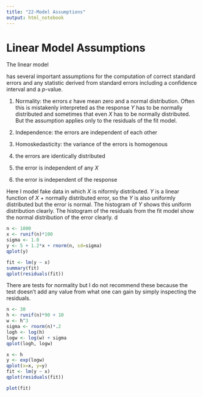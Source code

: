 ```yaml
---
title: "22-Model Assumptions"
output: html_notebook
---
```


# Linear Model Assumptions

The linear model

\begin{equation}
Y_i = \beta_0 + \beta_1 X_i + \varepsilon_i
\end{equation}

has several important assumptions for the computation of correct standard errors and any statistic derived from standard errors including a confidence interval and a $p$-value.

1. Normality: the errors $\varepsilon$ have mean zero and a normal distribution. Often this is mistakenly interpreted as the response $Y$ has to be normally distributed and sometimes that even $X$ has to be normally distributed. But the assumption applies only to the residuals of the fit model.

2. Independence: the errors are independent of each other

3. Homoskedasticity: the variance of the errors is homogenous

3. the errors are identically distributed

4. the error is independent of any $X$

5. the error is independent of the response

Here I model fake data in which $X$ is niformly distributed. $Y$ is a linear function of $X$ + normally distributed error, so the $Y$ is also uniformly distributed but the error is normal. The histogram of $Y$ shows this uniform distribution clearly. The histogram of the residuals from the fit model show the normal distribution of the error clearly.
d
```r
n <- 1000
x <- runif(n)*100
sigma <- 1.0
y <- 5 + 1.2*x + rnorm(n, sd=sigma)
qplot(y)

fit <- lm(y ~ x)
summary(fit)
qplot(residuals(fit))
```

There are tests for normality but I do not recommend these because the test doesn't add any value from what one can gain by simply inspecting the residuals. 

```r
n <- 30
h <- runif(n)*90 + 10
w <- h^3
sigma <- rnorm(n)*.2
logh <- log(h)
logw <- log(w) + sigma
qplot(logh, logw)

x <- h
y <- exp(logw)
qplot(x=x, y=y)
fit <- lm(y ~ x)
qplot(residuals(fit))

plot(fit)

```

